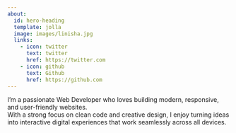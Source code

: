 ```yaml
---
about:
  id: hero-heading
  template: jolla
  image: images/linisha.jpg
  links:
    - icon: twitter
      text: twitter
      href: https://twitter.com
    - icon: github
      text: Github
      href: https://github.com
---
```


::: {#hero-heading}
I’m a passionate Web Developer who loves building modern, responsive, and user-friendly websites.\
With a strong focus on clean code and creative design, I enjoy turning ideas into interactive digital experiences that work seamlessly across all devices.
:::
